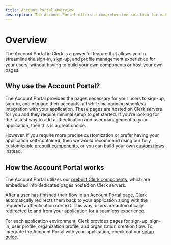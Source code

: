 ```yaml
---
title: Account Portal Overview
description: The Account Portal offers a comprehensive solution for managing user authentication and profile management in your web application and is the fastest way to add Clerk's authentication to your application with minimal code required.
---
```


# Overview

The Account Portal in Clerk is a powerful feature that allows you to streamline the sign-in, sign-up, and profile management experience for your users, without having to build your own components or host your own pages.

<Images 
  width={992}
  height={296}
  src="/docs/images/account-portal/account_portal_splash.png"
  alt="Account Portal"
/>

## Why use the Account Portal?

The Account Portal provides the pages necessary for your users to sign-up, sign-in, and manage their accounts, all while maintaining seamless integration with your application. These pages are hosted on Clerk servers for you and they require minimal setup to get started. If you’re looking for the fastest way to add authentication and user management to your application, then this is a great choice.

However, if you require more precise customization or prefer having your application self-contained, then we would recommend using our fully customizable [prebuilt components](/docs/components/overview), or you can build your own [custom flows](/docs/custom-flows/overview) instead.

## How the Account Portal works

The Account Portal utilizes our [prebuilt Clerk components](/docs/components/overview), which are embedded into dedicated pages hosted on Clerk servers. 

After a user has finished their flow in an Account Portal page, Clerk automatically redirects them back to your application along with the required authentication context. This way, users are automatically redirected to and from your application for a seamless experience. 


For each application environment, Clerk provides pages for sign-up, sign-in, user profile, organization profile, and organization creation flow. To integrate the Account Portal with your application, check out our [setup guide](/docs/account-portal/getting-started).
